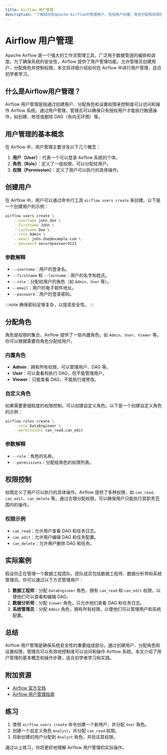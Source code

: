 ```yaml
---
title: Airflow 用户管理
description: "了解如何在Apache Airflow中管理用户，包括用户创建、角色分配和权限控制。本文适合初学者，提供详细的步骤和代码示例。"
---
```


# Airflow 用户管理

Apache Airflow 是一个强大的工作流管理工具，广泛用于数据管道的编排和调度。为了确保系统的安全性，Airflow 提供了用户管理功能，允许管理员创建用户、分配角色并控制权限。本文将详细介绍如何在 Airflow 中进行用户管理，适合初学者学习。

## 什么是Airflow用户管理？

Airflow 用户管理是指通过创建用户、分配角色和设置权限来控制谁可以访问和操作 Airflow 系统。通过用户管理，管理员可以确保只有授权用户才能执行敏感操作，如创建、修改或删除 DAG（有向无环图）等。

## 用户管理的基本概念

在 Airflow 中，用户管理主要涉及以下几个概念：

1. **用户（User）**：代表一个可以登录 Airflow 系统的个体。
2. **角色（Role）**：定义了一组权限，可以分配给用户。
3. **权限（Permission）**：定义了用户可以执行的具体操作。

## 创建用户

在 Airflow 中，用户可以通过命令行工具 `airflow users create` 来创建。以下是一个创建用户的示例：

```bash
airflow users create \
    --username john_doe \
    --firstname John \
    --lastname Doe \
    --role Admin \
    --email john.doe@example.com \
    --password securepassword123
```

### 参数解释

- `--username`：用户的登录名。
- `--firstname` 和 `--lastname`：用户的名字和姓氏。
- `--role`：分配给用户的角色（如 `Admin`、`User` 等）。
- `--email`：用户的电子邮件地址。
- `--password`：用户的登录密码。

:::note
确保密码足够复杂，以提高安全性。
:::

## 分配角色

角色是权限的集合，Airflow 提供了一些内置角色，如 `Admin`、`User`、`Viewer` 等。你可以根据需要将角色分配给用户。

### 内置角色

- **Admin**：拥有所有权限，可以管理用户、DAG 等。
- **User**：可以查看和执行 DAG，但不能管理用户。
- **Viewer**：只能查看 DAG，不能执行或修改。

### 自定义角色

如果需要更细粒度的权限控制，可以创建自定义角色。以下是一个创建自定义角色的示例：

```bash
airflow roles create \
    --role DataEngineer \
    --permissions can_read,can_edit
```

### 参数解释

- `--role`：角色的名称。
- `--permissions`：分配给角色的权限列表。

## 权限控制

权限定义了用户可以执行的具体操作。Airflow 提供了多种权限，如 `can_read`、`can_edit`、`can_delete` 等。通过合理分配权限，可以确保用户只能执行其职责范围内的操作。

### 权限示例

- `can_read`：允许用户查看 DAG 和任务日志。
- `can_edit`：允许用户编辑 DAG 和任务配置。
- `can_delete`：允许用户删除 DAG 和任务。

## 实际案例

假设你正在管理一个数据工程团队，团队成员包括数据工程师、数据分析师和系统管理员。你可以通过以下方式管理用户：

1. **数据工程师**：分配 `DataEngineer` 角色，拥有 `can_read` 和 `can_edit` 权限，以便他们可以查看和编辑 DAG。
2. **数据分析师**：分配 `Viewer` 角色，只允许他们查看 DAG 和任务日志。
3. **系统管理员**：分配 `Admin` 角色，拥有所有权限，以便他们可以管理用户和系统配置。

## 总结

Airflow 用户管理是确保系统安全性的重要组成部分。通过创建用户、分配角色和设置权限，管理员可以有效地控制谁可以访问和操作 Airflow 系统。本文介绍了用户管理的基本概念和操作步骤，适合初学者学习和实践。

## 附加资源

- [Airflow 官方文档](https://airflow.apache.org/docs/)
- [Airflow 用户管理指南](https://airflow.apache.org/docs/apache-airflow/stable/security/index.html)

## 练习

1. 使用 `airflow users create` 命令创建一个新用户，并分配 `User` 角色。
2. 创建一个自定义角色 `Analyst`，并分配 `can_read` 权限。
3. 将新创建的用户分配到 `Analyst` 角色，并验证其权限。

通过以上练习，你将更好地理解 Airflow 用户管理的实际操作。